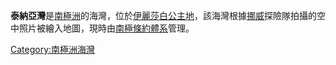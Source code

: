 {{coord|68|27|S|78|16|E|display=title}}

'''泰納亞灣'''是[[南極洲|南極洲]]的海灣，位於[[伊麗莎白公主地|伊麗莎白公主地]]，該海灣根據[[挪威|挪威]]探險隊拍攝的空中照片被繪入地圖，現時由[[南極條約體系|南極條約體系]]管理。

{{Antarctica-geo-stub}}
[[Category:南極洲海灣|Category:南極洲海灣]]